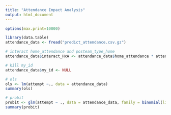 ```yaml
---
title: "Attendance Impact Analysis"
output: html_document
---
```


```r
options(max.print=10000)
```

```r
library(data.table)
attendance_data <- fread("predict_attendance.csv.gz")
```

```r
# interact home_attendance and posteam_type_home
attendance_data$interact_HxA <- attendance_data$home_attendance * attendance_data$posteam_type_home
```

```r
# kill my_id                      
attendance_data$my_id <- NULL
```

```r
# ols                     
ols <- lm(attempt ~., data = attendance_data)
summary(ols)
```

```r
# probit
probit <- glm(attempt ~ ., data = attendance_data, family = binomial(link = "probit"))
summary(probit)
```




